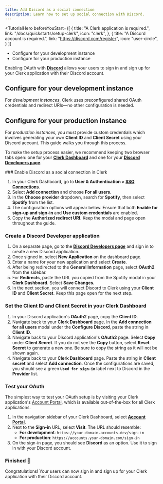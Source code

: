 ```yaml
---
title: Add Discord as a social connection
description: Learn how to set up social connection with Discord.
---
```


<TutorialHero
  beforeYouStart={[
    {
      title: "A Clerk application is required.",
      link: "/docs/quickstarts/setup-clerk",
      icon: "clerk",
    },
    {
      title: "A Discord account is required.",
      link: "https://discord.com/register",
      icon: "user-circle",
    }
  ]}
>
  - Configure for your development instance
  - Configure for your production instance
</TutorialHero>

Enabling OAuth with [**Discord**](https://discord.com/developers/docs/topics/oauth2) allows your users to sign in and sign up for your Clerk application with their Discord account.

## Configure for your development instance

For _development instances_, Clerk uses preconfigured shared OAuth credentials and redirect URIs—no other configuration is needed.

## Configure for your production instance

For _production instances_, you must provide custom credentials which involves generating your own **Client ID** and **Client Secret** using your Discord account. This guide walks you through this process.

To make the setup process easier, we recommend keeping two browser tabs open: one for your [**Clerk Dashboard**](https://dashboard.clerk.com/last-active?path=user-authentication/sso-connections) and one for your [**Discord Developers page**](https://discord.com/developers/applications).

<Steps>
  ### Enable Discord as a social connection in Clerk

  1. In your Clerk Dashboard, go to **User & Authentication > [SSO Connections](https://dashboard.clerk.com/last-active?path=user-authentication/sso-connections)**.
  1. Select **Add connection** and choose **For all users**.
  1. In the **Choose provider** dropdown, search for **Spotify**, then select **Spotify** from the list.
  1. The configuration options will appear below. Ensure that both **Enable for sign-up and sign-in** and **Use custom credentials** are enabled.
  1. Copy the **Authorized redirect URI**. Keep the modal and page open throughout the guide.

  ### Create a Discord Developer application

  1. On a separate page, go to the [**Discord Developers page**](https://discord.com/developers/applications) and sign in to create a new Discord application.
  1. Once signed in, select **New Application** on the dashboard page.
  1. Enter a name for your new application and select **Create**.
  1. After being redirected to the **General Information** page, select **OAuth2** from the sidebar.
  1. For **Redirects**, paste the URL you copied from the Spotify modal in your **Clerk Dashboard**. Select **Save Changes**.
  1. In the next section, you will connect Discord to Clerk using your **Client ID** and **Client Secret**. Keep this page open for the next step.

  ### Set the Client ID and Client Secret in your Clerk Dashboard
  1. In your Discord application's **OAuth2** page, copy the **Client ID**.
  1. Navigate back to your **Clerk Dashboard** page. In the **Add connection for all users** modal under the **Configure Discord**, paste the string in **Client ID**.
  1. Navigate back to your Discord application's **OAuth2** page. Select  **Copy** under **Client Secret**. If you do not see the **Copy** button, select **Reset Secret** to generate a new one. Be sure to copy the string as it will not be shown again.
  1. Navigate back to your **Clerk Dashboard** page. Paste the string in **Client secret** and select **Add connection**. Once the configurations are saved, you should see a green **`Used for sign-in`** label next to Discord in the **Provider** list.


  ### Test your OAuth

  The simplest way to test your OAuth setup is by visiting your Clerk application's [Account Portal](/docs/customization/account-portal/overview), which is available out-of-the-box for all Clerk applications.

  1. In the navigation sidebar of your Clerk Dashboard, select [**Account Portal**](https://dashboard.clerk.com/last-active?path=account-portal).
  1. Next to the **Sign-in** URL, select **Visit**. The URL should resemble:
     - **For development**: `https://your-domain.accounts.dev/sign-in`
     - **For production**: `https://accounts.your-domain.com/sign-in`
  1. On the sign-in page, you should see **Discord** as an option. Use it to sign in with your Discord account.
</Steps>

### Finished 🎉

Congratulations! Your users can now sign in and sign up for your Clerk application with their Discord account.
